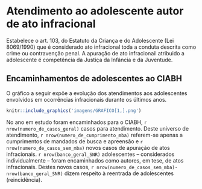# Atendimento ao adolescente autor de ato infracional

Estabelece o art. 103, do Estatuto da Criança e do Adolescente (Lei 8069/1990) que é considerado ato infracional toda a conduta descrita como crime ou contravenção penal.
A apuração de ato infracionail atribuido a adolescente é competência da Justiça da Infância e da Juventude.


## Encaminhamentos de adolescentes ao CIABH


O gráfico a seguir expõe a evolução dos atendimentos aos adolescentes envolvidos em ocorrências infracionais durante os últimos anos.

\leavevmode
\newline

```r
knitr::include_graphics('imagens/GRAFICO[1,].png')
```
\leavevmode
\newline

No ano em estudo foram encaminhados para o CIABH, `r nrow(numero_de_casos_geral)` casos para atendimento. Deste universo de atendimento, `r nrow(numero_de_cumprimento_mba)` referem-se apenas a cumprimentos de mandados de busca e apreensão e `r nrow(numero_de_casos_sem_mba)` novos casos de apuração de atos infracionais. `r nrow(banco_geral_SNR)` adolescentes – considerados individualmente – foram encaminhados como autores, em tese, de atos infracionais.
Destes novos casos, `r nrow(numero_de_casos_sem_mba)-nrow(banco_geral_SNR)`  dizem respeito à reentrada de adolescentes (reincidência).


\newpage
